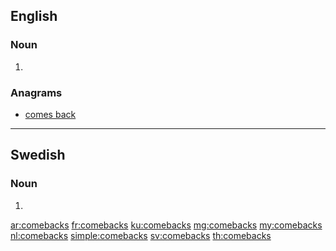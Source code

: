 {{also|Comebacks}}
==English==

===Noun===
{{head|en|noun plural form}}

# {{plural of|comeback|lang=en}}

===Anagrams===
* [[comes back#English|comes back]]

----

==Swedish==

===Noun===
{{head|sv|noun form}}

# {{sv-noun-form-indef-gen|comeback}}

[[ar:comebacks]]
[[fr:comebacks]]
[[ku:comebacks]]
[[mg:comebacks]]
[[my:comebacks]]
[[nl:comebacks]]
[[simple:comebacks]]
[[sv:comebacks]]
[[th:comebacks]]